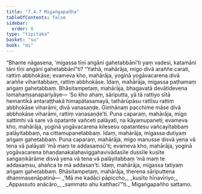 ```yaml
---
title: "7.4.7 Migaṅgapañha"
tableOfContents: false
sidebar:
  order: 8
type: "tipitaka"
basket: "su"
book: "mi"
---
```



<DynamicBreadcrumb />

<Division number="261" book="mi" bookNo="28">

<Paragraph number="1859" book="mi">
“Bhante nāgasena, ‘migassa tīṇi aṅgāni gahetabbānī’ti yaṃ vadesi, katamāni tāni tīṇi aṅgāni gahetabbānī”ti? “Yathā, mahārāja, migo divā araññe carati, rattiṃ abbhokāse; evameva kho, mahārāja, yoginā yogāvacarena divā araññe viharitabbaṃ, rattiṃ abbhokāse. Idaṃ, mahārāja, migassa paṭhamaṃ aṅgaṃ gahetabbaṃ.
</Paragraph>

<Paragraph number="1860" book="mi">
Bhāsitampetaṃ, mahārāja, bhagavatā devātidevena lomahaṃsanapariyāye—
</Paragraph>

<Paragraph number="1861" book="mi">
‘So kho ahaṃ, sāriputta, yā tā rattiyo sītā hemantikā antaraṭṭhakā himapātasamayā, tathārūpāsu rattīsu rattiṃ abbhokāse viharāmi, divā vanasaṇḍe. Gimhānaṃ pacchime māse divā abbhokāse viharāmi, rattiṃ vanasaṇḍe’ti.
</Paragraph>

<Paragraph number="1862" book="mi">
Puna caparaṃ, mahārāja, migo sattimhi vā sare vā opatante vañceti palāyati, na kāyamupaneti; evameva kho, mahārāja, yoginā yogāvacarena kilesesu opatantesu vañcayitabbaṃ palāyitabbaṃ, na cittamupanetabbaṃ. Idaṃ, mahārāja, migassa dutiyaṃ aṅgaṃ gahetabbaṃ.
</Paragraph>

<Paragraph number="1863" book="mi">
Puna caparaṃ, mahārāja, migo manusse disvā yena vā tena vā palāyati ‘mā maṃ te addasaṃsū’ti; evameva kho, mahārāja, yoginā yogāvacarena bhaṇḍanakalahaviggahavivādasīle dussīle kusīte saṅgaṇikārāme disvā yena vā tena vā palāyitabbaṃ ‘mā maṃ te addasaṃsu, ahañca te mā addasan’ti. Idaṃ, mahārāja, migassa tatiyaṃ aṅgaṃ gahetabbaṃ. Bhāsitampetaṃ, mahārāja, therena sāriputtena dhammasenāpatinā—
</Paragraph>

<Paragraph number="1864" type="verses" book="mi">
_‘Mā me kadāci pāpiccho,_  
_kusīto hīnavīriyo;_  
_Appassuto anācāro,_  
_sammato ahu katthacī’”ti._  


</Paragraph>
</Division>

<Paragraph number="1865" type="center" book="mi">
Migaṅgapañho sattamo.
</Paragraph>